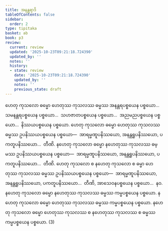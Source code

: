 ```yaml
---
title: အနန္တရာဒိ
tableOfContents: false
sidebar:
  order: 2
type: tipitaka
basket: ab
book: p3
review:
  current: review
  updated: '2025-10-23T09:21:18.724390'
  updated_by: ''
  notes: ''
  history:
  - state: review
    date: '2025-10-23T09:21:18.724390'
    updated_by: ''
    notes: ''
    previous_state: draft
---
```



<ReviewStatus review={frontmatter.review} showDetails={true} />

<HypothesisAnnotation frontmatter={frontmatter} />

<DynamicBreadcrumb />

<Division number="15" book="p3" e="ch" v="39" p="198">

<Paragraph number="26" book="p3">
ဟေတု ကုသလော ဓမ္မော ဟေတုဿ ကုသလဿ ဓမ္မဿ အနန္တရပစ္စယေန ပစ္စယော…  သမနန္တရပစ္စယေန ပစ္စယော…  သဟဇာတပစ္စယေန ပစ္စယော…  အညမညပစ္စယေန ပစ္စယော…  နိဿယပစ္စယေန ပစ္စယော.
</Paragraph>

</Division>
<Division number="16" book="p3" e="ch" v="39" p="198">

<Paragraph number="27" book="p3">
ဟေတု ကုသလော ဓမ္မော ဟေတုဿ ကုသလဿ ဓမ္မဿ ဥပနိဿယပစ္စယေန ပစ္စယော—  အာရမ္မဏူပနိဿယော, အနန္တရူပနိဿယော, ပကတူပနိဿယော…  တီဏိ.
</Paragraph>

<Paragraph number="28" book="p3">
နဟေတု ကုသလော ဓမ္မော နဟေတုဿ ကုသလဿ ဓမ္မဿ ဥပနိဿယပစ္စယေန ပစ္စယော—  အာရမ္မဏူပနိဿယော, အနန္တရူပနိဿယော, ပကတူပနိဿယော…  တီဏိ.
</Paragraph>

<Paragraph number="29" book="p3">
ဟေတု ကုသလော စ နဟေတု ကုသလော စ ဓမ္မာ ဟေတုဿ ကုသလဿ ဓမ္မဿ ဥပနိဿယပစ္စယေန ပစ္စယော—  အာရမ္မဏူပနိဿယော, အနန္တရူပနိဿယော, ပကတူပနိဿယော…  တီဏိ, အာသေဝနပစ္စယေန ပစ္စယော…  နဝ.
</Paragraph>

</Division>
<Division number="17" book="p3" e="ch" v="39" p="198">

<Paragraph number="30" book="p3">
နဟေတု ကုသလော ဓမ္မော နဟေတုဿ ကုသလဿ ဓမ္မဿ ကမ္မပစ္စယေန ပစ္စယော. နဟေတု ကုသလော ဓမ္မော ဟေတုဿ ကုသလဿ ဓမ္မဿ ကမ္မပစ္စယေန ပစ္စယော. နဟေတု ကုသလော ဓမ္မော ဟေတုဿ ကုသလဿ စ နဟေတုဿ ကုသလဿ စ ဓမ္မဿ ကမ္မပစ္စယေန ပစ္စယော. (3)
</Paragraph>
</Division>